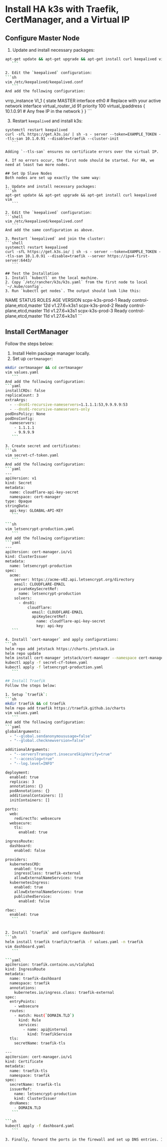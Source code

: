 # Install HA k3s with Traefik, CertManager, and a Virtual IP

## Configure Master Node
1. Update and install necessary packages:
 ```sh
 apt-get update && apt-get upgrade && apt-get install curl keepalived vim
    ```

2. Edit the `keepalived` configuration:
 ```sh
 vim /etc/keepalived/keepalived.conf
    ```
And add the following configuration:
 ```
 vrrp_instance VI_1 {
     state MASTER
     interface eth0  # Replace with your active network interface
     virtual_router_id 91
     priority 100
     virtual_ipaddress {
         10.1.0.91 # Any free IP in the network
     }
 }
    ```

3. Restart `keepalived` and install k3s:
 ```shell
 systemctl restart keepalived
 curl -sfL https://get.k3s.io/ | sh -s - server --token=EXAMPLE_TOKEN --tls-san 10.1.0.91 --disable=traefik --cluster-init
    ```

Adding `--tls-san` ensures no certificate errors over the virtual IP.

4. If no errors occur, the first node should be started. For HA, we need at least two more nodes.

## Set Up Slave Nodes
Both nodes are set up exactly the same way:

1. Update and install necessary packages:
 ```sh
 apt-get update && apt-get upgrade && apt-get install curl keepalived vim
    ```

2. Edit the `keepalived` configuration:
 ```shell
 vim /etc/keepalived/keepalived.conf
    ```
And add the same configuration as above.

3. Restart `keepalived` and join the cluster:
 ```shell
 systemctl restart keepalived
 curl -sfL https://get.k3s.io/ | sh -s - server --token=EXAMPLE_TOKEN --tls-san 10.1.0.91 --disable=traefik --server https://ipv4-first-server:6443/
    ```

## Test the Installation
1. Install `kubectl` on the local machine.
2. Copy `/etc/rancher/k3s/k3s.yaml` from the first node to local `~/.kube/config`.
3. Run `kubectl get nodes`. The output should look like this:
 ```
 NAME              STATUS   ROLES                       AGE   VERSION
 scpx-k3s-prod-1   Ready    control-plane,etcd,master   12d   v1.27.6+k3s1
 scpx-k3s-prod-2   Ready    control-plane,etcd,master   11d   v1.27.6+k3s1
 scpx-k3s-prod-3   Ready    control-plane,etcd,master   11d   v1.27.6+k3s1
    ```

## Install CertManager
Follow the steps below:

1. Install Helm package manager locally.
2. Set up `certmanager`:
 ```sh
 mkdir certmanager && cd certmanager
 vim values.yaml
    ```
And add the following configuration:
 ```yaml
 installCRDs: false
 replicaCount: 3
 extraArgs:
   - --dns01-recursive-nameservers=1.1.1.1:53,9.9.9.9:53
   - --dns01-recursive-nameservers-only
 podDnsPolicy: None
 podDnsConfig:
   nameservers:
     - 1.1.1.1
     - 9.9.9.9
    ```

3. Create secret and certificates:
 ```sh
 vim secret-cf-token.yaml
    ```
And add the following configuration:
 ```yaml
 ---
 apiVersion: v1
 kind: Secret
 metadata:
   name: cloudflare-api-key-secret
   namespace: cert-manager
 type: Opaque
 stringData:
   api-key: GLOABAL-API-KEY
    ```

 ```sh
 vim letsencrypt-production.yaml
    ```
And add the following configuration:
 ```yaml
 ---
 apiVersion: cert-manager.io/v1
 kind: ClusterIssuer
 metadata:
   name: letsencrypt-production
 spec:
   acme:
     server: https://acme-v02.api.letsencrypt.org/directory
     email: CLOUDFLARE-EMAIL
     privateKeySecretRef:
       name: letsencrypt-production
     solvers:
       - dns01:
           cloudflare:
             email: CLOUDFLARE-EMAIL
             apiKeySecretRef:
               name: cloudflare-api-key-secret
               key: api-key
    ```

4. Install `cert-manager` and apply configurations:
 ```sh
 helm repo add jetstack https://charts.jetstack.io
 helm repo update
 helm install cert-manager jetstack/cert-manager --namespace cert-manager --create-namespace --version v1.13.1 --values=values.yaml --set installCRDs=true
 kubectl apply -f secret-cf-token.yaml
 kubectl apply -f letsencrypt-production.yaml
    ```

## Install Traefik
Follow the steps below:

1. Setup `traefik`:
 ```sh
 mkdir traefik && cd traefik
 helm repo add traefik https://traefik.github.io/charts
 vim values.yaml
    ```
And add the following configuration:
 ```yaml
 globalArguments:
   - "--global.sendanonymoususage=false"
   - "--global.checknewversion=false"

 additionalArguments:
   - "--serversTransport.insecureSkipVerify=true"
   - "--accesslog=true"
   - "--log.level=INFO"

 deployment:
   enabled: true
   replicas: 3
   annotations: {}
   podAnnotations: {}
   additionalContainers: []
   initContainers: []

 ports:
   web:
     redirectTo: websecure
   websecure:
     tls:
       enabled: true

 ingressRoute:
   dashboard:
     enabled: false

 providers:
   kubernetesCRD:
     enabled: true
     ingressClass: traefik-external
     allowExternalNameServices: true
   kubernetesIngress:
     enabled: true
     allowExternalNameServices: true
     publishedService:
       enabled: false

 rbac:
   enabled: true
    ```


2. Install `traefik` and configure dashboard:
 ```sh
 helm install traefik traefik/traefik -f values.yaml -n traefik
 vim dashboard.yaml
    ```

 ```yaml
 apiVersion: traefik.containo.us/v1alpha1
 kind: IngressRoute
 metadata:
   name: traefik-dashboard
   namespace: traefik
   annotations:
     kubernetes.io/ingress.class: traefik-external
 spec:
   entryPoints:
     - websecure
   routes:
     - match: Host(`DOMAIN.TLD`)
       kind: Rule
       services:
         - name: api@internal
           kind: TraefikService
   tls:
     secretName: traefik-tls

 ---
 apiVersion: cert-manager.io/v1
 kind: Certificate
 metadata:
   name: traefik-tls
   namespace: traefik
 spec:
   secretName: traefik-tls
   issuerRef:
     name: letsencrypt-production
     kind: ClusterIssuer
   dnsNames:
     - DOMAIN.TLD
    ```

 ```sh
 kubectl apply -f dashboard.yaml
    ```

3. Finally, forward the ports in the firewall and set up DNS entries. It should work now.